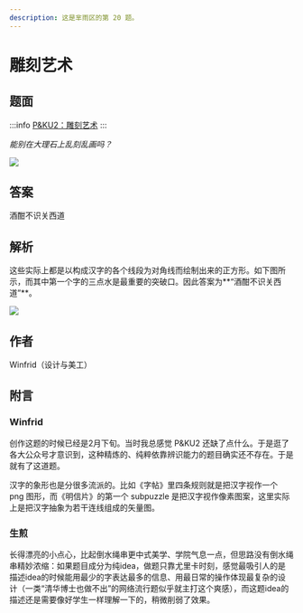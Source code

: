 ```yaml
---
description: 这是芈雨区的第 20 题。
---
```


# 雕刻艺术

## 题面

:::info
[P&KU2：雕刻艺术](https://pnku2.pkupuzzle.art/#/game/miyu/prob_20)
:::

_能别在大理石上乱刻乱画吗？_

![](./20-diao-ke-yi-shu.assets/image_1.webp)

## 答案

酒酣不识关西道

## 解析

这些实际上都是以构成汉字的各个线段为对角线而绘制出来的正方形。如下图所示，而其中第一个字的三点水是最重要的突破口。因此答案为**“酒酣不识关西道”**。

![](./20-diao-ke-yi-shu.assets/image_2.webp)

## 作者

Winfrid（设计与美工）

## 附言

### Winfrid

创作这题的时候已经是2月下旬。当时我总感觉 P&KU2 还缺了点什么。于是逛了各大公众号才意识到，这种精炼的、纯粹依靠辨识能力的题目确实还不存在。于是就有了这道题。

汉字的象形也是分很多流派的。比如《字帖》里四条规则就是把汉字视作一个 png 图形，而《明信片》的第一个 subpuzzle 是把汉字视作像素图案，这里实际上是把汉字抽象为若干连线组成的矢量图。

### 生煎

长得漂亮的小点心，比起倒水绳串更中式美学、学院气息一点，但思路没有倒水绳串精妙浓缩：如果题目成分为纯idea，做题只靠尤里卡时刻，感觉最吸引人的是描述idea的时候能用最少的字表达最多的信息、用最日常的操作体现最复杂的设计（一类“清华博士也做不出”的网络流行题似乎就主打这个爽感），而这题idea的描述还是需要像好学生一样理解一下的，稍微削弱了效果。
